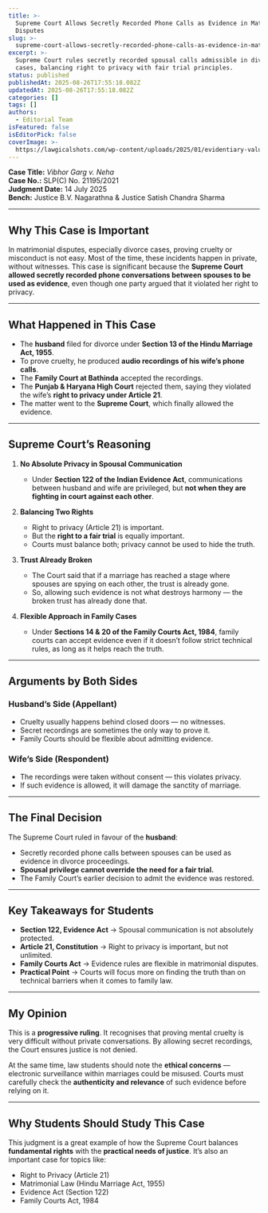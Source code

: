 ```yaml
---
title: >-
  Supreme Court Allows Secretly Recorded Phone Calls as Evidence in Matrimonial
  Disputes
slug: >-
  supreme-court-allows-secretly-recorded-phone-calls-as-evidence-in-matrimonial-disputes
excerpt: >-
  Supreme Court rules secretly recorded spousal calls admissible in divorce
  cases, balancing right to privacy with fair trial principles.
status: published
publishedAt: 2025-08-26T17:55:18.082Z
updatedAt: 2025-08-26T17:55:18.082Z
categories: []
tags: []
authors:
  - Editorial Team
isFeatured: false
isEditorPick: false
coverImage: >-
  https://lawgicalshots.com/wp-content/uploads/2025/01/evidentiary-value-of-call-recordings.png
---
```

**Case Title:** *Vibhor Garg v. Neha*  
**Case No.:** SLP(C) No. 21195/2021  
**Judgment Date:** 14 July 2025  
**Bench:** Justice B.V. Nagarathna & Justice Satish Chandra Sharma  

---

## Why This Case is Important  

In matrimonial disputes, especially divorce cases, proving cruelty or misconduct is not easy. Most of the time, these incidents happen in private, without witnesses. This case is significant because the **Supreme Court allowed secretly recorded phone conversations between spouses to be used as evidence**, even though one party argued that it violated her right to privacy.  

---

## What Happened in This Case  

- The **husband** filed for divorce under **Section 13 of the Hindu Marriage Act, 1955**.  
- To prove cruelty, he produced **audio recordings of his wife’s phone calls**.  
- The **Family Court at Bathinda** accepted the recordings.  
- The **Punjab & Haryana High Court** rejected them, saying they violated the wife’s **right to privacy under Article 21**.  
- The matter went to the **Supreme Court**, which finally allowed the evidence.  

---

## Supreme Court’s Reasoning  

1. **No Absolute Privacy in Spousal Communication**  
   - Under **Section 122 of the Indian Evidence Act**, communications between husband and wife are privileged, but **not when they are fighting in court against each other**.  

2. **Balancing Two Rights**  
   - Right to privacy (Article 21) is important.  
   - But the **right to a fair trial** is equally important.  
   - Courts must balance both; privacy cannot be used to hide the truth.  

3. **Trust Already Broken**  
   - The Court said that if a marriage has reached a stage where spouses are spying on each other, the trust is already gone.  
   - So, allowing such evidence is not what destroys harmony — the broken trust has already done that.  

4. **Flexible Approach in Family Cases**  
   - Under **Sections 14 & 20 of the Family Courts Act, 1984**, family courts can accept evidence even if it doesn’t follow strict technical rules, as long as it helps reach the truth.  

---

## Arguments by Both Sides  

### Husband’s Side (Appellant)  
- Cruelty usually happens behind closed doors — no witnesses.  
- Secret recordings are sometimes the only way to prove it.  
- Family Courts should be flexible about admitting evidence.  

### Wife’s Side (Respondent)  
- The recordings were taken without consent — this violates privacy.  
- If such evidence is allowed, it will damage the sanctity of marriage.  

---

## The Final Decision  

The Supreme Court ruled in favour of the **husband**:  

- Secretly recorded phone calls between spouses can be used as evidence in divorce proceedings.  
- **Spousal privilege cannot override the need for a fair trial.**  
- The Family Court’s earlier decision to admit the evidence was restored.  

---

## Key Takeaways for Students  

- **Section 122, Evidence Act** → Spousal communication is not absolutely protected.  
- **Article 21, Constitution** → Right to privacy is important, but not unlimited.  
- **Family Courts Act** → Evidence rules are flexible in matrimonial disputes.  
- **Practical Point** → Courts will focus more on finding the truth than on technical barriers when it comes to family law.  

---

## My Opinion  

This is a **progressive ruling**. It recognises that proving mental cruelty is very difficult without private conversations. By allowing secret recordings, the Court ensures justice is not denied.  

At the same time, law students should note the **ethical concerns** — electronic surveillance within marriages could be misused. Courts must carefully check the **authenticity and relevance** of such evidence before relying on it.  

---

## Why Students Should Study This Case  

This judgment is a great example of how the Supreme Court balances **fundamental rights** with the **practical needs of justice**. It’s also an important case for topics like:  

- Right to Privacy (Article 21)  
- Matrimonial Law (Hindu Marriage Act, 1955)  
- Evidence Act (Section 122)  
- Family Courts Act, 1984
